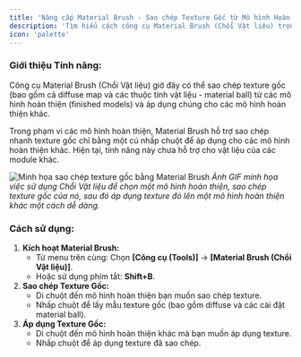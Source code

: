 ```yaml
---
title: 'Nâng cấp Material Brush - Sao chép Texture Gốc từ Mô hình Hoàn thiện'
description: 'Tìm hiểu cách công cụ Material Brush (Chổi Vật liệu) trong Jega cho phép sao chép texture gốc (bao gồm diffuse và material ball) từ các mô hình hoàn thiện và áp dụng cho các mô hình hoàn thiện khác.'
icon: 'palette'
---
```


### Giới thiệu Tính năng:
Công cụ Material Brush (Chổi Vật liệu) giờ đây có thể sao chép texture gốc (bao gồm cả diffuse map và các thuộc tính vật liệu - material ball) từ các mô hình hoàn thiện (finished models) và áp dụng chúng cho các mô hình hoàn thiện khác.

Trong phạm vi các mô hình hoàn thiện, Material Brush hỗ trợ sao chép nhanh texture gốc chỉ bằng một cú nhấp chuột để áp dụng cho các mô hình hoàn thiện khác. Hiện tại, tính năng này chưa hỗ trợ cho vật liệu của các module khác.

![Minh họa sao chép texture gốc bằng Material Brush](https://ai-study1.3vjia.com/aihouse-web/c182a662-00b4-44bb-b718-aca6f9cc7b24.gif)
*Ảnh GIF minh họa việc sử dụng Chổi Vật liệu để chọn một mô hình hoàn thiện, sao chép texture gốc của nó, sau đó áp dụng texture đó lên một mô hình hoàn thiện khác một cách dễ dàng.*

### Cách sử dụng:
1.  **Kích hoạt Material Brush:**
    *   Từ menu trên cùng: Chọn **[Công cụ (Tools)]** → **[Material Brush (Chổi Vật liệu)]**.
    *   Hoặc sử dụng phím tắt: **Shift+B**.
2.  **Sao chép Texture Gốc:**
    *   Di chuột đến mô hình hoàn thiện bạn muốn sao chép texture.
    *   Nhấp chuột để lấy mẫu texture gốc (bao gồm diffuse và các cài đặt material ball).
3.  **Áp dụng Texture Gốc:**
    *   Di chuột đến mô hình hoàn thiện khác mà bạn muốn áp dụng texture.
    *   Nhấp chuột để áp dụng texture đã sao chép.
